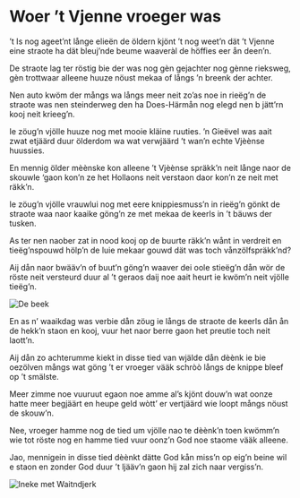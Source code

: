 
# Woer ’t Vjenne vroeger was

<PoemAudio src={fragment} performer={readers.bert} />

<PoemText>

’t Is nog ageet’nt långe elieën
de öldern kjönt ’t nog weet’n
dät ’t Vjenne eine straote ha
dät bleuj’nde beume waaveràl
de höffies eer ån deen’n.

De straote lag ter röstig bie
der was nog gèn gejachter
nog gènne rieksweg, gèn trottwaar
alleene huuze nöust mekaa
of långs ’n breenk der achter.

Nen auto kwöm der mångs wa långs
meer neit zo’as noe in rieëg’n
de straote was nen steinderweg
den ha Does-Härmån nog elegd
nen b jätt’rn kooj neit krieeg’n.

Ie zöug’n vjölle huuze nog
met mooie kläine ruuties.
’n Gieëvel was aait zwat etjäärd
duur ölderdom wa wat verwjäärd
’t wan’n echte Vjèènse huussies.

En mennig ölder mèènske kon
alleene ’t Vjèènse spräkk’n
neit långe naor de skouwle ‘gaon
kon’n ze het Hollaons neit verstaon
daor kon’n ze neit met räkk’n.

Ie zöug’n vjölle vrauwlui nog
met eere knippiesmuss’n
in rieëg’n gönkt de straote waa
naor kaaike göng’n ze met mekaa
de keerls in ’t bäuws der tusken.

As ter nen naober zat in nood
kooj op de buurte räkk’n
wånt in verdreit en tieëg’nspouwd
hölp’n de luie mekaar gouwd
dät was toch vånzölfspräkk’nd?

Aij dån naor bwääv’n of buut’n göng’n
waaver dei oole stieëg’n
dån wör de röste neit versteurd
duur al ’t geraos daij noe aait heurt
ie kwöm’n neit vjölle tieëg’n.

<Image src={deBeek} alt="De beek" />

En as n’ waaikdag was verbie
dån zöug ie långs de straote
de keerls dån ån de hekk’n staon
en kooj, vuur het naor berre gaon
het preutie toch neit laott’n.

Aij dån zo achterumme kiekt
in disse tied van wjälde
dån dèènk ie bie oezölven mångs
wat göng ’t er vroeger vääk schròò långs
de knippe bleef op ’t smälste.

Meer zimme noe vuuruut egaon
noe amme al’s kjönt douw’n
wat oonze hatte meer begjäärt
en heupe geld wòtt’ er vertjäärd
wie loopt mångs nöust de skouw’n.

Nee, vroeger hamme nog de tied
um vjölle nao te dèènk’n
toen kwömm’n wie tot röste nog
en hamme tied vuur oonz’n God
noe staome vääk alleene.

Jao, mennigein in disse tied
dèènkt dätte God kån miss’n
op eig’n beine wil e staon
en zonder God duur ’t ljääv’n gaon
hij zal zich naar vergiss’n.

</PoemText>

<Image src={inekeMetWaitndjerk} alt="Ineke met Waitndjerk" />
